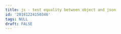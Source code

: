 ```yaml
---
title: js - test equality between object and json
id: '20181224150346'
tags: NULL
draft: FALSE
---
```

